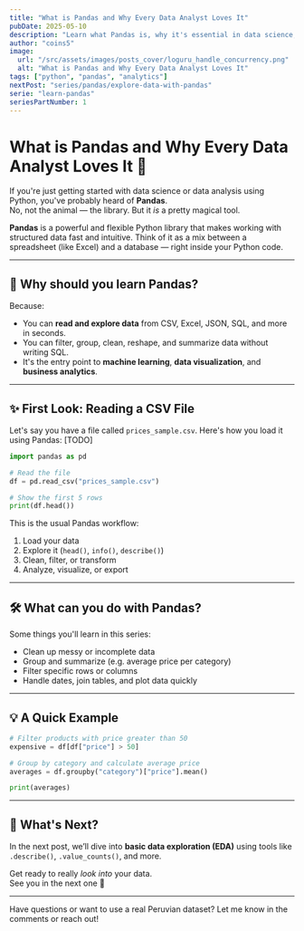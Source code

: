 ```yaml
---
title: "What is Pandas and Why Every Data Analyst Loves It"
pubDate: 2025-05-10
description: "Learn what Pandas is, why it's essential in data science, and how to load your first dataset with it."
author: "coins5"
image:
  url: "/src/assets/images/posts_cover/loguru_handle_concurrency.png"
  alt: "What is Pandas and Why Every Data Analyst Loves It"
tags: ["python", "pandas", "analytics"]
nextPost: "series/pandas/explore-data-with-pandas"
serie: "learn-pandas"
seriesPartNumber: 1
---
```


# What is Pandas and Why Every Data Analyst Loves It 🐼

If you're just getting started with data science or data analysis using Python, you've probably heard of **Pandas**.  
No, not the animal — the library. But it _is_ a pretty magical tool.

**Pandas** is a powerful and flexible Python library that makes working with structured data fast and intuitive. Think of it as a mix between a spreadsheet (like Excel) and a database — right inside your Python code.

---

## 🧠 Why should you learn Pandas?

Because:

- You can **read and explore data** from CSV, Excel, JSON, SQL, and more in seconds.
- You can filter, group, clean, reshape, and summarize data without writing SQL.
- It's the entry point to **machine learning**, **data visualization**, and **business analytics**.

---

## ✨ First Look: Reading a CSV File

Let's say you have a file called `prices_sample.csv`. Here's how you load it using Pandas:
[TODO]

```python
import pandas as pd

# Read the file
df = pd.read_csv("prices_sample.csv")

# Show the first 5 rows
print(df.head())
```

This is the usual Pandas workflow:

1. Load your data
2. Explore it (`head()`, `info()`, `describe()`)
3. Clean, filter, or transform
4. Analyze, visualize, or export

---

## 🛠️ What can you do with Pandas?

Some things you'll learn in this series:

- Clean up messy or incomplete data
- Group and summarize (e.g. average price per category)
- Filter specific rows or columns
- Handle dates, join tables, and plot data quickly

---

## 💡 A Quick Example

```python
# Filter products with price greater than 50
expensive = df[df["price"] > 50]

# Group by category and calculate average price
averages = df.groupby("category")["price"].mean()

print(averages)
```

---

## 🚀 What's Next?

In the next post, we’ll dive into **basic data exploration (EDA)** using tools like `.describe()`, `.value_counts()`, and more.

Get ready to really _look into_ your data.  
See you in the next one 🐼

---

Have questions or want to use a real Peruvian dataset? Let me know in the comments or reach out!
